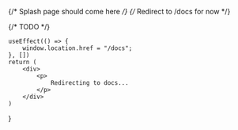 {/* Splash page should come here */}
{/* Redirect to /docs for now */}

{/* TODO */}


    useEffect(() => {
        window.location.href = "/docs";
    }, [])
    return (
        <div>
            <p>
                Redirecting to docs...
            </p>
        </div>
    )
}

<Home />
